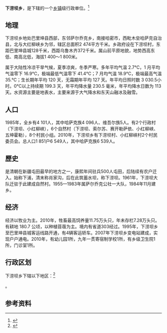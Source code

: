 {{中国乡级行政区|65/22/22/202/000}}

'''下涝坝乡'''，是{{PRC admin/fullname|65/22/22/202/000|3}}下辖的一个[[乡镇|乡镇]]级行政单位。<ref>{{PRC admin/ref sgc|{{PRC admin/parent|65/22/22/202/000}}}}</ref>

==地理==
下涝坝乡地处巴里坤县西部，东邻萨尔乔克乡，南接哈密市，西毗木垒哈萨克自治县，北与大红柳峡乡为邻，辖区总面积2 474平方千米。乡政府设在下涝坝村，东距巴里坤县城128千米，西距乌鲁木齐372千米。属山前平原地貌，地势西高东低、南高北低，海拔1 400～1 800米。

属于大陆性冷凉干旱气候，夏季凉爽，冬季严寒。多年平均气温 2.7℃，1 月平均气温零下 16.9℃，极端最低气温零下 41.4℃；7 月均气温 18.9℃，极端最高气温 35.℃；生长期年平均 120 天，无霜期年平均 127 天。年平均日照时数 3 030.5小时。0℃以上持续期 199.3 天，年平均降水量 230.5 毫米，年平均降水日数为 113 天。水资源主要是地表水，主要来源于大气降水和东天山融冰及融雪。

==人口==
1985年，全乡有4 101人，其中哈萨克族4 096人、维吾尔族5人。有2个行政村（下涝坝、小红柳峡），6个自然村（下涝坝、索尔苏、赛开勒萨依、小红柳峡、五坤霍勒），8个村民小组。2010年，下涝坝乡有下涝坝村、小红柳峡村2个村民委员会。总人口1 851户6 549人，其中哈萨克族6 539人。

==歷史==
是清朝在新疆屯田最早的地方之一，康熙年间驻兵500人屯田，后陆续有农户迁入。始称下浦，清末称肖家沟，后在此筑蓄水坝，称下涝坝。1961年，下涝坝大队迁驻于此建成自然村。1955—1983年属萨尔乔克公社一大队，1984年11月建乡。

==经济==
经济以牧业为主。2010年，牲畜最高饲养量11.75万头只，年未存栏7.28万头只。有耕地 180.7 公顷，以种植苜蓿为主。境内有省道303经过。1995年，下涝坝乡至巴里坤县城客运线路开通，有4辆客运轿车。2007年下涝坝乡变电站建成，实现户户通电。2010年，有幼儿园1所，九年一贯寄宿制学校1所，有乡级卫生院1所，门诊室1所。

== 行政区划 ==

下涝坝乡下辖以下地区：<ref>{{PRC admin/ref sgc|65/22/22/202/000}}</ref>

{{PRC admin/children|65/22/22/202/000}}。

== 参考资料 ==

{{reflist}}

{{行政区划小作品}}
{{PRC admin/navcat|65/22/22/202/000}}
